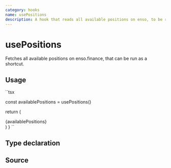 ```yaml
---
category: hooks
name: usePositions
description: A hook that reads all available positions on enso, to be run as a shortcut
---
```



<Playground>
  <Demo />
</Playground>

# usePositions

Fetches all available positions on enso.finance, that can be run as a shortcut.

## Usage

``tsx

  const availablePositions = usePositions()

  return (
    <div>
      <div>{availablePositions}</div>
    </div>
  )
}
``

## Type declaration

## Source

<Source name="usePositions" />
